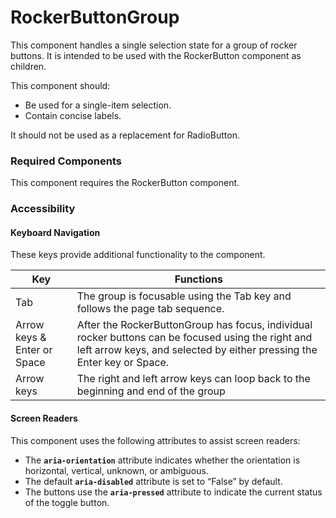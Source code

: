 
<Meta title="Components/RockerButtonGroup/RockerButtonGroup" />

# RockerButtonGroup

This component handles a single selection state for a group of rocker buttons. It is intended to be used with the RockerButton component as children.

This component should:
- Be used for a single-item selection.
- Contain concise labels.

It should not be used as a replacement for RadioButton.

### Required Components

This component requires the RockerButton component.

### Accessibility

#### Keyboard Navigation

These keys provide additional functionality to the component. 

| Key | Functions |
| ---- | ---- |
| Tab | The group is focusable using the Tab key and follows the page tab sequence. |
| Arrow keys & Enter or Space| After the RockerButtonGroup has focus, individual rocker buttons can be focused using the right and left arrow keys, and selected by either pressing the Enter key or Space. |
| Arrow keys | The right and left arrow keys can loop back to the beginning and end of the group |

#### Screen Readers

This component uses the following attributes to assist screen readers:
- The **`aria-orientation`** attribute indicates whether the orientation is horizontal, vertical, unknown, or ambiguous. 
- The default **`aria-disabled`** attribute is set to “False” by default. 
- The buttons use the **`aria-pressed`** attribute to indicate the current status of the toggle button.
